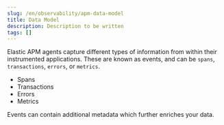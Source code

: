 ```yaml
---
slug: /en/observability/apm-data-model
title: Data Model
description: Description to be written
tags: []
---
```


<div id="apm-data-model"></div>

Elastic APM agents capture different types of information from within their instrumented applications.
These are known as events, and can be `spans`, `transactions`, `errors`, or `metrics`.

* <DocLink slug="/en/observability/apm-data-model-spans">Spans</DocLink>
* <DocLink slug="/en/observability/apm-data-model-transactions">Transactions</DocLink>
* <DocLink slug="/en/observability/apm-data-model-errors">Errors</DocLink>
* <DocLink slug="/en/observability/apm-data-model-metrics">Metrics</DocLink>

Events can contain additional <DocLink slug="/en/observability/apm-data-model-metadata">metadata</DocLink> which further enriches your data.


